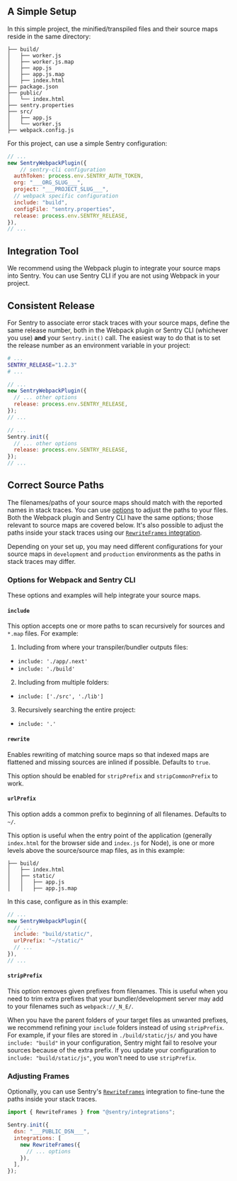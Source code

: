 ## A Simple Setup

In this simple project, the minified/transpiled files and their source maps reside in the same directory:

```{tabTitle: Project Structure}
├── build/
│   ├── worker.js
│   ├── worker.js.map
│   ├── app.js
│   ├── app.js.map
│   ├── index.html
├── package.json
├── public/
│   └── index.html
├── sentry.properties
├── src/
│   ├── app.js
│   └── worker.js
├── webpack.config.js
```

For this project, can use a simple Sentry configuration:

```javascript {tabTitle: webpack.config.js}
// ...
new SentryWebpackPlugin({
    // sentry-cli configuration
  authToken: process.env.SENTRY_AUTH_TOKEN,
  org: "___ORG_SLUG___",
  project: "___PROJECT_SLUG___",
  // webpack specific configuration
  include: "build",
  configFile: "sentry.properties",
  release: process.env.SENTRY_RELEASE,
}),
// ...
```

## Integration Tool

We recommend using the Webpack plugin to integrate your source maps into Sentry. You can use Sentry CLI if you are not using Webpack in your project.

## Consistent Release

For Sentry to associate error stack traces with your source maps, define the same release number, both in the Webpack plugin or Sentry CLI (whichever you use) **and** your `Sentry.init()` call. The easiest way to do that is to set the release number as an environment variable in your project:

```bash {tabTitle:.env}
# ...
SENTRY_RELEASE="1.2.3"
# ...
```

```javascript {tabTitle: webpack.config.js}
// ...
new SentryWebpackPlugin({
  // ... other options
  release: process.env.SENTRY_RELEASE,
});
// ...
```

```javascript {tabTitle: index.js}
// ...
Sentry.init({
  // ... other options
  release: process.env.SENTRY_RELEASE,
});
// ...
```

## Correct Source Paths

The filenames/paths of your source maps should match with the reported names in stack traces. You can use [options](https://github.com/getsentry/sentry-webpack-plugin#options) to adjust the paths to your files. Both the Webpack plugin and Sentry CLI have the same options; those relevant to source maps are covered below. It's also possible to adjust the paths inside your stack traces using our [`RewriteFrames` integration](/configuration/integrations/plugin/#rewriteframes).

<Note>

Depending on your set up, you may need different configurations for your source maps in `development` and `production` environments as the paths in stack traces may differ.

</Note>

### Options for Webpack and Sentry CLI

These options and examples will help integrate your source maps.

#### `include`

This option accepts one or more paths to scan recursively for sources and `*.map` files. For example:

1. Including from where your transpiler/bundler outputs files:

- `include: './app/.next'`
- `include: './build'`

2. Including from multiple folders:

- `include: ['./src', './lib']`

3. Recursively searching the entire project:

- `include: '.'`

#### `rewrite`

Enables rewriting of matching source maps so that indexed maps are flattened and missing sources are inlined if possible. Defaults to `true`.

This option should be enabled for `stripPrefix` and `stripCommonPrefix` to work.

#### `urlPrefix`

This option adds a common prefix to beginning of all filenames. Defaults to `~/`.

This option is useful when the entry point of the application (generally `index.html` for the browser side and `index.js` for Node), is one or more levels above the source/source map files, as in this example:

```{tabTitle: Target Folder Structure}
├── build/
│   ├── index.html
│   ├── static/
│   │   ├── app.js
│   │   ├── app.js.map
```

In this case, configure as in this example:

```javascript {tabTitle: webpack.config.js}
// ...
new SentryWebpackPlugin({
  // ...
  include: "build/static/",
  urlPrefix: "~/static/"
  // ...
}),
// ...
```

#### `stripPrefix`

This option removes given prefixes from filenames. This is useful when you need to trim extra prefixes that your bundler/development server may add to your filenames such as `webpack://_N_E/`.

When you have the parent folders of your target files as unwanted prefixes, we recommend refining your `include` folders instead of using `stripPrefix`. For example, if your files are stored in `./build/static/js/` and you have `include: "build"` in your configuration, Sentry might fail to resolve your sources because of the extra prefix. If you update your configuration to `include: "build/static/js"`, you won't need to use `stripPrefix`.

### Adjusting Frames

Optionally, you can use Sentry's [`RewriteFrames`](/platforms/javascript/configuration/integrations/plugin/#rewriteframes) integration to fine-tune the paths inside your stack traces.

```javascript
import { RewriteFrames } from "@sentry/integrations";

Sentry.init({
  dsn: "___PUBLIC_DSN___",
  integrations: [
    new RewriteFrames({
      // ... options
    }),
  ],
});
```
